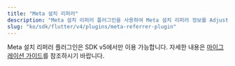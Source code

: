 ```yaml
---
title: "Meta 설치 리퍼러"
description: "Meta 설치 리퍼러 플러그인을 사용하여 Meta 설치 리퍼러 정보를 Adjust에 전송합니다."
slug: "ko/sdk/flutter/v4/plugins/meta-referrer-plugin"
---
```


Meta 설치 리퍼러 플러그인은 SDK v5에서만 이용 가능합니다. 자세한 내용은 [마이그레이션 가이드](/ko/sdk/flutter/migration/v4-to-v5)를 참조하시기 바랍니다.
